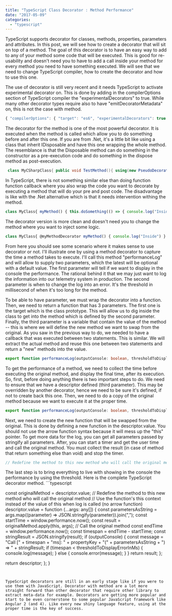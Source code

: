```yaml
---
title: "TypeScript Class Decorator : Method Performance"
date: "2017-05-09"
categories: 
  - "typescript"
---
```


TypeScript supports decorator for classes, methods, properties, parameters and attributes. In this post, we will see how to create a decorator that will sit on top of a method. The goal of this decorator is to have an easy way to add to any of your method some code that will be executed. This is good for re-usability and doesn't need you to have to add a call inside your method for every method you need to have something executed. We will see that we need to change TypeScript compiler, how to create the decorator and how to use this one.

The use of decorator is still very recent and it needs TypeScript to activate experimental decorator on. This is done by adding in the compilerOptions section of TypeScript compiler the "experimentalDecorators" to true. While many other decorator types require also to have "emitDecoratorMetadata" on, this is not the case with method.

```typescript
{ "compilerOptions": { "target": "es6", "experimentalDecorators": true } } 
``` 


The decorator for the method is one of the most powerful decorator. It is executed when the method is called which allow you to do something before and after this one. If you are from .Net, it's a little bit like using a class that inherit IDisposable and have this one wrapping the whole method. The resemblance is that the Disposable method can do something in the constructor as a pre-execution code and do something in the dispose method as post-execution.


```csharp
 class MyCSharpClass{ public void TestMethod(){ using(new PseudoDecoratorButInsideMethod()){ //Code here } } } 
```

In TypeScript, there is not something similar else than doing function function callback where you also wrap the code you want to decorate by executing a method that will do your pre and post code. The disadvantage is like with the .Net alternative which is that it needs intervention withing the method.

```typescript
class MyClass{ myMethod() { this.doSomething(() => { console.log("Inside") }); } doSomething(callBack:Function):void { console.log("Before"); callBack(); console.log("After"); } } 
``` 


The decorator version is more clean and doesn't need you to change the method where you want to inject some logic.

```typescript
class MyClass{ @myMethodDecorator myMethod() { console.log("Inside") } } 
``` 


From here you should see some scenario where it makes sense to use decorator or not. I'll illustrate one by using a method decorator to capture the time a method takes to execute. I'll call this method "performanceLog" and will allow to supply two parameters, which the latest will be optional with a default value. The first parameter will tell if we want to display in the console the performance. The rational behind it that we may just want to log the information into our telemetry system in production. The second parameter is when to change the log into an error. It's the threshold in millisecond of when it's too long for the method.

To be able to have parameter, we must wrap the decorator into a function. Then, we need to return a function that has 3 parameters. The first one is the target which is the class prototype. This will allow us to dig inside the class to get into the method which is defined by the second parameter. Finally, the third parameter is a variable that contain the value of the method -- this is where we will define the new method we want to swap from the original. As you saw in the previous way to do, we needed to have a callback that was executed between two statements. This is similar. We will extract the actual method and reuse this one between two statements and return a "new" methods into the value.

```typescript
export function performanceLog(outputConsole: boolean, thresholdToDisplayErrorInMs: number = 1000) { /\*\* \* @params{any} target - The prototype of the class (Object). \* @params{string} propertyKey - The name of the method. \* @params{PropertyDescriptor} descriptor - Property that has a value (in that case the method) \*/ return (target: any, propertyKey: string, descriptor: PropertyDescriptor) => { } } 
``` 


To get the performance of a method, we need to collect the time before executing the original method, and display the final time, after its execution. So, first, before doing anything there is two important steps to do. We need to ensure that we have a descriptor defined (third parameter). This may be overridden by another decorator, hence we need to be sure it's defined, if not to create back this one. Then, we need to do a copy of the original method because we want to execute it at the proper time.

```typescript
export function performanceLog(outputConsole: boolean, thresholdToDisplayErrorInMs: number = 1000) { return (target: any, propertyKey: string, descriptor: PropertyDescriptor) => { // Ensure we have the descriptor that might been overriden by another decorator if (descriptor === undefined) { descriptor = Object.getOwnPropertyDescriptor(target, propertyKey); } // Copy const originalMethod = descriptor.value; // To be continued }; } 
``` 


Next, we need to create the new function that will be swapped from the original. This is done by defining a new function in the descriptor.value. You should not use the arrow function syntax because it will mess up the "this" pointer. To get more data for the log, you can get all parameters passed by stringify all parameters. After, you can start a timer and get the user time and call the original method. You must collect the result (in case of method that return something else than void) and stop the timer.

```typescript
// Redefine the method to this new method who will call the original method // Use the function's this context instead of the value of this when log is called (no arrow function) descriptor.value = function (...args: any[]) { const parametersAsString = args.map((parameter) => JSON.stringify(parameter)).join(","); const startTime = window.performance.now(); const result = originalMethod.apply(this, args); // Call the original method const endTime = window.performance.now(); const timespan = endTime - startTime; const stringResult = JSON.stringify(result); // To be continued } 
``` 


The last step is to bring everything to live with showing in the console the performance by using the threshold. Here is the complete TypeScript decorator method. ```typescript

const originalMethod = descriptor.value; // Redefine the method to this new method who will call the original method // Use the function's this context instead of the value of this when log is called (no arrow function) descriptor.value = function (...args: any[]) { const parametersAsString = args.map((parameter) => JSON.stringify(parameter)).join(","); const startTime = window.performance.now(); const result = originalMethod.apply(this, args); // Call the original method const endTime = window.performance.now(); const timespan = endTime - startTime; const stringResult = JSON.stringify(result); if (outputConsole) { const message = "Call [" + timespan + "ms]: " + propertyKey + "(" + parametersAsString + ") => " + stringResult; if (timespan < thresholdToDisplayErrorInMs) { console.log(message); } else { console.error(message); } } return result; };

return descriptor; }; } 
``` 


TypeScript decorators are still in an early stage like if you were to use them with JavaScript. Decorator with method are a lot more straight forward than other decorator that require other library to extract meta-data for example. Decorators are getting more popular and start to be even cornerstone to some popular JavaScript framework like Angular 2 (and 4). Like every new shiny language feature, using at the proper time is the key of success.

